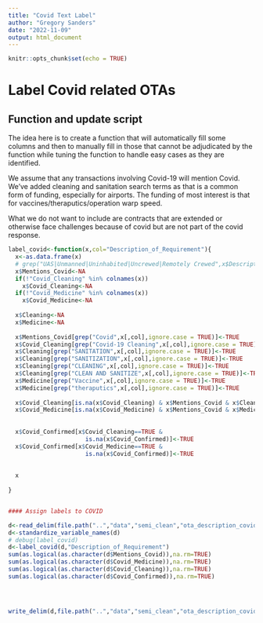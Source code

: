 ```yaml
---
title: "Covid Text Label"
author: "Gregory Sanders"
date: "2022-11-09"
output: html_document
---
```


```r
knitr::opts_chunk$set(echo = TRUE)
```

# Label Covid related OTAs

## Function and update script

The idea here is to create a function that will automatically fill some columns and then to manually fill in those that cannot be adjudicated by the function while tuning the function to handle easy cases as they are identified.

We assume that any transactions involving Covid-19 will mention Covid. We've added cleaning and sanitation search terms as that is a common form of funding, especially for airports. The funding of most interest is that for vaccines/theraputics/operation warp speed.

What we do not want to include are contracts that are extended or otherwise face challenges because of covid but are not part of the covid response.

```r

label_covid<-function(x,col="Description_of_Requirement"){
  x<-as.data.frame(x)
  # grep("UAS|Unmanned|Uninhabited|Uncrewed|Remotely Crewed",x$Description_of_Requirement)
  x$Mentions_Covid<-NA
  if(!"Covid_Cleaning" %in% colnames(x))
    x$Covid_Cleaning<-NA
  if(!"Covid_Medicine" %in% colnames(x))    
    x$Covid_Medicine<-NA
  
  x$Cleaning<-NA
  x$Medicine<-NA
  
  x$Mentions_Covid[grep("Covid",x[,col],ignore.case = TRUE)]<-TRUE
  x$Covid_Cleaning[grep("Covid-19 Cleaning",x[,col],ignore.case = TRUE)]<-TRUE
  x$Cleaning[grep("SANITATION",x[,col],ignore.case = TRUE)]<-TRUE
  x$Cleaning[grep("SANITIZATION",x[,col],ignore.case = TRUE)]<-TRUE
  x$Cleaning[grep("CLEANING",x[,col],ignore.case = TRUE)]<-TRUE
  x$Cleaning[grep("CLEAN AND SANITIZE",x[,col],ignore.case = TRUE)]<-TRUE
  x$Medicine[grep("Vaccine",x[,col],ignore.case = TRUE)]<-TRUE
  x$Medicine[grep("theraputics",x[,col],ignore.case = TRUE)]<-TRUE
  
  x$Covid_Cleaning[is.na(x$Covid_Cleaning) & x$Mentions_Covid & x$Cleaning]<-TRUE
  x$Covid_Medicine[is.na(x$Covid_Medicine) & x$Mentions_Covid & x$Medicine]<-TRUE
  
  
  x$Covid_Confirmed[x$Covid_Cleaning==TRUE & 
                      is.na(x$Covid_Confirmed)]<-TRUE
  x$Covid_Confirmed[x$Covid_Medicine==TRUE & 
                      is.na(x$Covid_Confirmed)]<-TRUE
  
  
  x
  
}


#### Assign labels to COVID

d<-read_delim(file.path("..","data","semi_clean","ota_description_covid.csv"),na ="",col_types="ccccc",delim=",")
d<-standardize_variable_names(d)
# debug(label_covid)
d<-label_covid(d,"Description_of_Requirement")
sum(as.logical(as.character(d$Mentions_Covid)),na.rm=TRUE)
sum(as.logical(as.character(d$Covid_Medicine)),na.rm=TRUE)
sum(as.logical(as.character(d$Covid_Cleaning)),na.rm=TRUE)
sum(as.logical(as.character(d$Covid_Confirmed)),na.rm=TRUE)




write_delim(d,file.path("..","data","semi_clean","ota_description_covid.csv"),na = "",delim=",")

```
